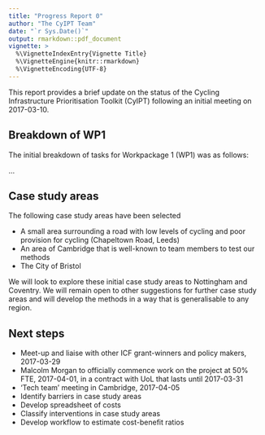 ```yaml
---
title: "Progress Report 0"
author: "The CyIPT Team"
date: "`r Sys.Date()`"
output: rmarkdown::pdf_document
vignette: >
  %\VignetteIndexEntry{Vignette Title}
  %\VignetteEngine{knitr::rmarkdown}
  %\VignetteEncoding{UTF-8}
---
```


This report provides a brief update on the status of the Cycling Infrastructure Prioritisation Toolkit (CyIPT) following an initial meeting on 2017-03-10.

## Breakdown of WP1

The initial breakdown of tasks for Workpackage 1 (WP1) was as follows:

...

## Case study areas

The following case study areas have been selected

- A small area surrounding a road with low levels of cycling and poor provision for cycling (Chapeltown Road, Leeds)
- An area of Cambridge that is well-known to team members to test our methods
- The City of Bristol

We will look to explore these initial case study areas to Nottingham and Coventry. We will remain open to other suggestions for further case study areas and will develop the methods in a way that is generalisable to any region. 


## Next steps

- Meet-up and liaise with other ICF grant-winners and policy makers, 2017-03-29
- Malcolm Morgan to officially commence work on the project at 50% FTE, 2017-04-01, in a contract with UoL that lasts until 2017-03-31
- 'Tech team' meeting in Cambridge, 2017-04-05
- Identify barriers in case study areas
- Develop spreadsheet of costs
- Classify interventions in case study areas
- Develop workflow to estimate cost-benefit ratios
